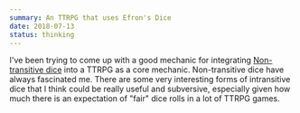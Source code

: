 ```yaml
---
summary: An TTRPG that uses Efron's Dice
date: 2018-07-13
status: thinking
---
```


I've been trying to come up with a good mechanic for integrating [Non-transitive dice](https://en.wikipedia.org/wiki/Intransitive_dice) into a TTRPG as a core mechanic. Non-transitive dice have always fascinated me. There are some very interesting forms of intransitive dice that I think could be really useful and subversive, especially given how much there is an expectation of "fair" dice rolls in a lot of TTRPG games.
